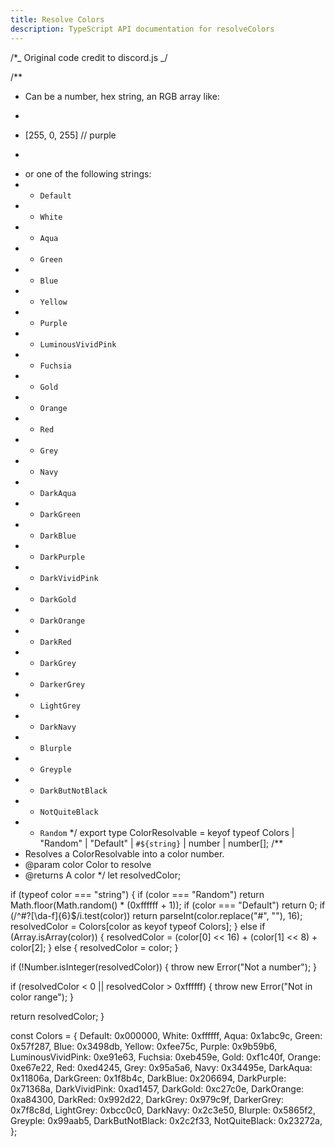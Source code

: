 ---
title: Resolve Colors
description: TypeScript API documentation for resolveColors
---

/\*_ Original code credit to discord.js _/

/\*\*

- Can be a number, hex string, an RGB array like:
- ```js

  ```
- [255, 0, 255] // purple
- ```

  ```
- or one of the following strings:
- - `Default`
- - `White`
- - `Aqua`
- - `Green`
- - `Blue`
- - `Yellow`
- - `Purple`
- - `LuminousVividPink`
- - `Fuchsia`
- - `Gold`
- - `Orange`
- - `Red`
- - `Grey`
- - `Navy`
- - `DarkAqua`
- - `DarkGreen`
- - `DarkBlue`
- - `DarkPurple`
- - `DarkVividPink`
- - `DarkGold`
- - `DarkOrange`
- - `DarkRed`
- - `DarkGrey`
- - `DarkerGrey`
- - `LightGrey`
- - `DarkNavy`
- - `Blurple`
- - `Greyple`
- - `DarkButNotBlack`
- - `NotQuiteBlack`
- - `Random`
    \*/
    export type ColorResolvable = keyof typeof Colors | "Random" | "Default" | `#${string}` | number | number[];
    /\*\*
- Resolves a ColorResolvable into a color number.
- @param color Color to resolve
- @returns A color
  \*/
  let resolvedColor;

if (typeof color === "string") {
if (color === "Random") return Math.floor(Math.random() \* (0xffffff + 1));
if (color === "Default") return 0;
if (/^#?[\da-f]{6}$/i.test(color)) return parseInt(color.replace("#", ""), 16);
resolvedColor = Colors[color as keyof typeof Colors];
} else if (Array.isArray(color)) {
resolvedColor = (color[0] << 16) + (color[1] << 8) + color[2];
} else {
resolvedColor = color;
}

if (!Number.isInteger(resolvedColor)) {
throw new Error("Not a number");
}

if (resolvedColor < 0 || resolvedColor > 0xffffff) {
throw new Error("Not in color range");
}

return resolvedColor;
}

const Colors = {
Default: 0x000000,
White: 0xffffff,
Aqua: 0x1abc9c,
Green: 0x57f287,
Blue: 0x3498db,
Yellow: 0xfee75c,
Purple: 0x9b59b6,
LuminousVividPink: 0xe91e63,
Fuchsia: 0xeb459e,
Gold: 0xf1c40f,
Orange: 0xe67e22,
Red: 0xed4245,
Grey: 0x95a5a6,
Navy: 0x34495e,
DarkAqua: 0x11806a,
DarkGreen: 0x1f8b4c,
DarkBlue: 0x206694,
DarkPurple: 0x71368a,
DarkVividPink: 0xad1457,
DarkGold: 0xc27c0e,
DarkOrange: 0xa84300,
DarkRed: 0x992d22,
DarkGrey: 0x979c9f,
DarkerGrey: 0x7f8c8d,
LightGrey: 0xbcc0c0,
DarkNavy: 0x2c3e50,
Blurple: 0x5865f2,
Greyple: 0x99aab5,
DarkButNotBlack: 0x2c2f33,
NotQuiteBlack: 0x23272a,
};
